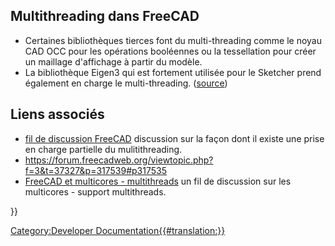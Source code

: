 <languages/>

{{VeryImportantMessage|Il s'agit d'un billet qui doit être développé.}}

<span id="Multithreading_in_FreeCAD"></span>
== Multithreading dans FreeCAD ==

<div class="mw-translate-fuzzy">
* Certaines bibliothèques tierces font du multi-threading comme le noyau CAD OCC pour les opérations booléennes ou la tessellation pour créer un maillage d'affichage à partir du modèle.
* La bibliothèque Eigen3 qui est fortement utilisée pour le Sketcher prend également en charge le multi-threading. ([https://forum.freecadweb.org/viewtopic.php?f=3&t=37327&p=317539#p317535 source])
</div>

<span id="Related_links"></span>
== Liens associés ==

<div class="mw-translate-fuzzy">
* [https://forum.freecadweb.org/viewtopic.php?f=4&t=17501&p=173095 fil de discussion FreeCAD] discussion sur la façon dont il existe une prise en charge partielle du mulitithreading.
* https://forum.freecadweb.org/viewtopic.php?f=3&t=37327&p=317539#p317535
* [https://forum.freecadweb.org/viewtopic.php?f=8&t=37398 FreeCAD et multicores - multithreads] un fil de discussion sur les multicores - support multithreads.
</div>


{{Powerdocnavi{{#translation:}}}}
[[Category:Developer Documentation{{#translation:}}]]